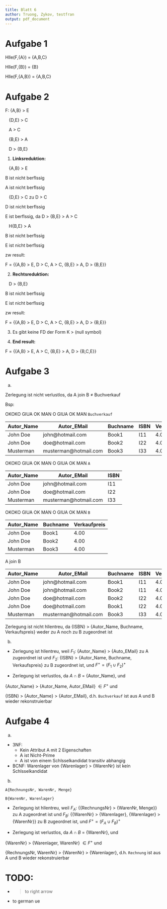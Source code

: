 ```yaml
---
title: Blatt 6
author: Truong, Zykov, testfran
output: pdf_document
---
```


# Aufgabe 1
H<UE>lle(F,{A}) = {A,B,C}

H<UE>lle(F,{B}) = {B}

H<UE>lle(F,{A,B}) = {A,B,C}

# Aufgabe 2

F: {A,B} > E

&nbsp;&nbsp;&nbsp;{D,E} > C

&nbsp;&nbsp;&nbsp;A > C

&nbsp;&nbsp;&nbsp;{B,E} > A

&nbsp;&nbsp;&nbsp;D > {B,E}

1. **Linksreduktion:**

&nbsp;&nbsp;&nbsp;{A,B} > E

B ist nicht <UE>berfl<UE>ssig

A ist nicht <UE>berfl<UE>ssig

&nbsp;&nbsp;&nbsp;{D,E} > C zu D > C

D ist nicht <UE>berfl<UE>ssig

E ist <UE>berfl<UE>ssig, da D > {B,E} > A > C

&nbsp;&nbsp;&nbsp;H{B,E} > A

B ist nicht <UE>berfl<UE>ssig

E ist nicht <UE>berfl<UE>ssig

zw result:

F = {{A,B} > E, D > C, A > C, {B,E} > A, D > {B,E}}

2. **Rechtsreduktion:**

&nbsp;&nbsp;&nbsp;D > {B,E}

B ist nicht <UE>berfl<UE>ssig

E ist nicht <UE>berfl<UE>ssig

zw result:

F = {{A,B} > E, D > C, A > C, {B,E} > A, D > {B,E}}

3. Es gibt keine FD der Form K > (null symbol)

4. **End result:**

F = {{A,B} > E, A > C, {B,E} > A, D > {B,C,E}}

# Aufgabe 3
a.

Zerlegung ist nicht verlustlos, da A join B $\neq$ Buchverkauf

Bsp:

OKOKO GIUA OK MAN O GIUA OK MAN `Buchverkauf`

|Autor_Name|Autor_EMail|Buchname|ISBN|Verkaufpreis|
|----------|-----------|--------|-----|-|
|John Doe|john@hotmail.com|Book1|I11|4.00|
|John Doe|doe@hotmail.com|Book2|I22|4.00|
|Musterman|musterman@hotmail.com|Book3|I33|4.00|


OKOKO GIUA OK MAN O GIUA OK MAN `A`

|Autor_Name|Autor_EMail|ISBN|
|----------|-----------|----|
|John Doe  |john@hotmail.com     |I11|
|John Doe  |doe@hotmail.com      |I22|
|Musterman |musterman@hotmail.com|I33|

OKOKO GIUA OK MAN O GIUA OK MAN `B`

|Autor_Name|Buchname|Verkaufpreis|
|----------|--------|-|
|John Doe|Book1|4.00|
|John Doe|Book2|4.00|
|Musterman|Book3|4.00|

A join B

|Autor_Name|Autor_EMail|Buchname|ISBN|Verkaufpreis|
|----------|-----------|--------|-----|-|
|John Doe|john@hotmail.com|Book1|I11|4.00|
|John Doe|john@hotmail.com|Book2|I11|4.00|
|John Doe|doe@hotmail.com|Book2|I22|4.00|
|John Doe|doe@hotmail.com|Book1|I22|4.00|
|Musterman|musterman@hotmail.com|Book3|I33|4.00|

Zerlegung ist nicht h<UE>llentreu, da {ISBN} > {Autor_Name, Buchname, Verkaufspreis} weder zu A noch zu B zugeordnet ist

b.

- Zerlegung ist h<UE>llentreu, weil $F_1$: {Autor_Name} > {Auto_EMail} zu A zugeordnet ist und $F_2$: {ISBN} > {Autor_Name, Buchname, Verkaufspreis} zu B zugeordnet ist, und $F^+ = (F_1 \cup F_2)^+$

- Zerlegung ist verlustlos, da $A \cap B$ = {Autor_Name}, und

{Autor_Name} > {Autor_Name, Autor_EMail} $\in F^+$ und

{ISBN} > {Autor_Name} > {Autor_EMail}, d.h. `Buchverkauf` ist aus A und B wieder rekonstruierbar


# Aufgabe 4
a.
- 3NF:
  - Kein Attribut A mit 2 Eigenschaften
  - A ist Nicht-Prime
  - A ist von einem Schl<UE>sselkandidat transitiv abhangig
- BCNF: Warenlager von {Warenlager} > {WarenNr} ist kein Schl<UE>sselkandidat

b.

`A{RechnungsNr, WarenNr, Menge}`

`B{WarenNr, Warenlager}`

- Zerlegung ist h<UE>llentreu, weil $F_A$: {{RechnungsNr} > {WarenNr, Menge}} zu A zugeordnet ist und $F_B$: {{WarenNr} > {Warenlager}, {Warenlager} > {WarenNr}} zu B zugeordnet ist, und $F^+ = (F_A \cup F_B)^+$

- Zerlegung ist verlustlos, da $A \cap B$ = {WarenNr}, und

{WarenNr} > {Warenlager, WarenNr} $\in F^+$ und

{RechnungsNr, WarenNr} > {WarenNr} > {Warenlager}, d.h. `Rechnung` ist aus A und B wieder rekonstruierbar

# TODO:
- > to right arrow
- <UE> to german ue
